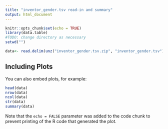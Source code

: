 ```yaml
---
title: "inventor_gender.tsv read-in and summary"
output: html_document
---
```


```r
knitr::opts_chunk$set(echo = TRUE)
library(data.table)
#TODO: change directory as necessary
setwd("")
```


```r
data<- read.delim(unz("inventor_gender.tsv.zip", "inventor_gender.tsv"), header=TRUE, sep ="\t", comment.char="#",  stringsAsFactors = FALSE, quote="\"", fill = FALSE)
```

## Including Plots

You can also embed plots, for example:

```r
head(data)
nrow(data)
ncol(data)
str(data)
summary(data)


```

Note that the `echo = FALSE` parameter was added to the code chunk to prevent printing of the R code that generated the plot.
